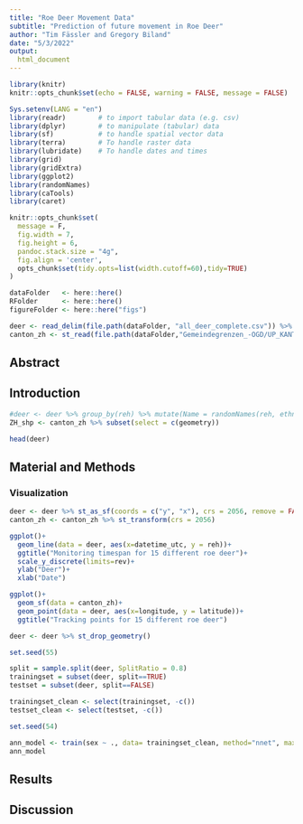 ```yaml
---
title: "Roe Deer Movement Data"
subtitle: "Prediction of future movement in Roe Deer"
author: "Tim Fässler and Gregory Biland"
date: "5/3/2022"
output:
  html_document
---
```


```r
library(knitr)
knitr::opts_chunk$set(echo = FALSE, warning = FALSE, message = FALSE)
```

```r
Sys.setenv(LANG = "en")
library(readr)        # to import tabular data (e.g. csv)
library(dplyr)        # to manipulate (tabular) data
library(sf)           # to handle spatial vector data
library(terra)        # To handle raster data
library(lubridate)    # To handle dates and times
library(grid)
library(gridExtra)
library(ggplot2)
library(randomNames)
library(caTools)
library(caret)

knitr::opts_chunk$set(
  message = F,
  fig.width = 7,
  fig.height = 6,
  pandoc.stack.size = "4g",
  fig.align = 'center',
  opts_chunk$set(tidy.opts=list(width.cutoff=60),tidy=TRUE)
)

dataFolder   <- here::here()   
RFolder      <- here::here()         
figureFolder <- here::here("figs") 
```

```r
deer <- read_delim(file.path(dataFolder, "all_deer_complete.csv")) %>% data.frame()
canton_zh <- st_read(file.path(dataFolder,"Gemeindegrenzen_-OGD/UP_KANTON_F.shp"))
```
## Abstract

## Introduction

```r
#deer <- deer %>% group_by(reh) %>% mutate(Name = randomNames(reh, ethnicity = 4)) #Give deer names
ZH_shp <- canton_zh %>% subset(select = c(geometry))

head(deer)
```

## Material and Methods

### Visualization

```r
deer <- deer %>% st_as_sf(coords = c("y", "x"), crs = 2056, remove = FALSE) %>% st_transform(crs = 2056)
canton_zh <- canton_zh %>% st_transform(crs = 2056)

ggplot()+
  geom_line(data = deer, aes(x=datetime_utc, y = reh))+
  ggtitle("Monitoring timespan for 15 different roe deer")+
  scale_y_discrete(limits=rev)+
  ylab("Deer")+
  xlab("Date")

ggplot()+
  geom_sf(data = canton_zh)+
  geom_point(data = deer, aes(x=longitude, y = latitude))+
  ggtitle("Tracking points for 15 different roe deer")

deer <- deer %>% st_drop_geometry()

```

```r
set.seed(55)

split = sample.split(deer, SplitRatio = 0.8)
trainingset = subset(deer, split==TRUE)
testset = subset(deer, split==FALSE)

trainingset_clean <- select(trainingset, -c()) 
testset_clean <- select(testset, -c())
```


```r
set.seed(54)

ann_model <- train(sex ~ ., data= trainingset_clean, method="nnet", maxit = 1, trace=FALSE, MaxNWts=2600)
ann_model

```



## Results


## Discussion
